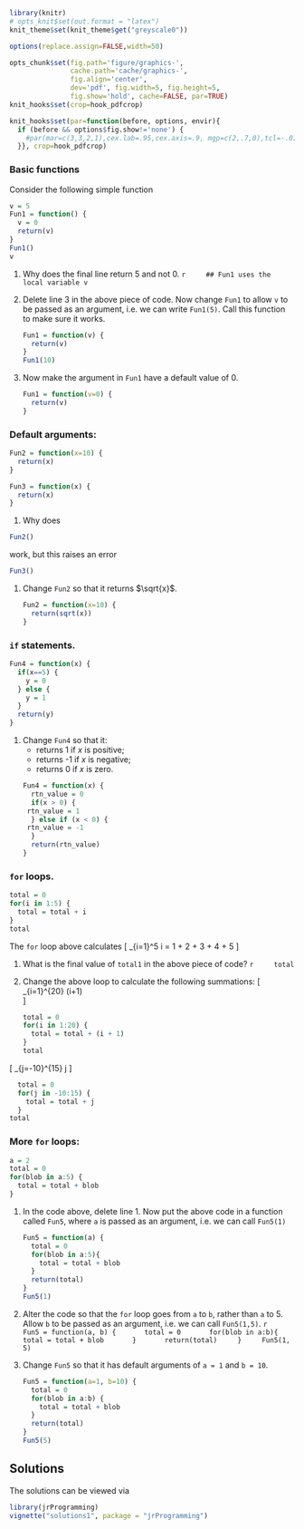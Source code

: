 
```r
library(knitr)
# opts_knit$set(out.format = "latex")
knit_theme$set(knit_theme$get("greyscale0"))

options(replace.assign=FALSE,width=50)

opts_chunk$set(fig.path='figure/graphics-', 
               cache.path='cache/graphics-', 
               fig.align='center', 
               dev='pdf', fig.width=5, fig.height=5, 
               fig.show='hold', cache=FALSE, par=TRUE)
knit_hooks$set(crop=hook_pdfcrop)

knit_hooks$set(par=function(before, options, envir){
  if (before && options$fig.show!='none') {
    #par(mar=c(3,3,2,1),cex.lab=.95,cex.axis=.9, mgp=c(2,.7,0),tcl=-.01, las=1)
  }}, crop=hook_pdfcrop)
```

### Basic functions

Consider the following simple function
```r
v = 5
Fun1 = function() {
  v = 0
  return(v)
}
Fun1()
v
``` 

1. Why does the final line return 5 and not 0.
    ```r
    ## Fun1 uses the local variable v
    ```
1. Delete line 3 in the above piece of code. Now change `Fun1` to allow
`v` to be passed as an argument, i.e. we can write `Fun1(5)`. Call
this function to make sure it works.

    ```r
    Fun1 = function(v) {
      return(v)
    }
    Fun1(10)
    ```

1. Now make the argument in `Fun1` have a default value of $0$.

    ```r
    Fun1 = function(v=0) {
      return(v)
    }
    ``` 

### Default arguments:

```r
Fun2 = function(x=10) {
  return(x)
}

Fun3 = function(x) {
  return(x)
}
``` 

1. Why does 
```r
Fun2()
```
work, but this raises an error
```r
Fun3()
```
 
1. Change `Fun2` so that it returns $\sqrt{x}$.

    ```r
    Fun2 = function(x=10) {
      return(sqrt(x))
    }
    ``` 

### `if` statements.

```r
Fun4 = function(x) {
  if(x==5) {
    y = 0
  } else {
    y = 1
  }
  return(y)
}
``` 

1. Change `Fun4` so that it:
    * returns 1 if $x$ is positive;
    * returns -1 if $x$ is negative;
    * returns 0 if $x$ is zero.
```r
Fun4 = function(x) {
  rtn_value = 0
  if(x > 0) {
    rtn_value = 1 
  } else if (x < 0) {
    rtn_value = -1
  }
  return(rtn_value)
}
```   

### `for` loops.

```r
total = 0
for(i in 1:5) {
  total = total + i
}
total
``` 

The `for` loop above calculates 
\[
\sum_{i=1}^5 i = 1 + 2 + 3 + 4 + 5
\]

1. What is the final value of `total1` in the above piece of code?
    ```r
    total
    ```
1. Change the above loop to calculate the following summations:
    \[
\mbox{(i)} \sum_{i=1}^{20} (i+1)  
\]

    ```r
    total = 0
    for(i in 1:20) {
      total = total + (i + 1)
    }
    total
    ```
    
\[
\mbox{(ii)} \sum_{j=-10}^{15} j 
\]

  ```r
    total = 0
    for(j in -10:15) {
      total = total + j
    }
  total
  ```


### More `for` loops:

```r
a = 2
total = 0
for(blob in a:5) {
  total = total + blob
}
```

1. In the code above, delete line 1. Now put the above code in a function called `Fun5`,
where `a` is passed as an argument, i.e. we can call
`Fun5(1)`

    ```r
    Fun5 = function(a) {
      total = 0
      for(blob in a:5){
        total = total + blob
      }
      return(total)
    }
    Fun5(1)
    ```

1. Alter the code so that the `for` loop goes from `a` to
`b`, rather than `a` to $5$. Allow `b` to be passed as an
argument, i.e. we can call `Fun5(1,5)`.
    ```r
    Fun5 = function(a, b) {
      total = 0
      for(blob in a:b){
        total = total + blob
      }
      return(total)
    }
    Fun5(1, 5)
    ```

1. Change `Fun5` so that it has default arguments of
`a = 1` and `b = 10`.

    ```r
    Fun5 = function(a=1, b=10) {
      total = 0
      for(blob in a:b) {
        total = total + blob
      }
      return(total)
    }
    Fun5(5)
    ``` 



## Solutions

The solutions can be viewed via

```r
library(jrProgramming)
vignette("solutions1", package = "jrProgramming")
```

